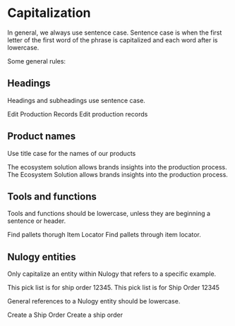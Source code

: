 # Capitalization

In general, we always use sentence case. Sentence case is when the first letter of the first word of the phrase is capitalized and each word after is lowercase.

Some general rules:

## Headings

Headings and subheadings use sentence case.


<NoExample>Edit Production Records</NoExample>
<YesExample>Edit production records</YesExample>

## Product names

Use title case for the names of our products

<NoExample>The ecosystem solution allows brands insights into the production process.</NoExample>
<YesExample>The Ecosystem Solution allows brands insights into the production process.</YesExample>

## Tools and functions

Tools and functions should be lowercase, unless they are beginning a sentence or header.

<NoExample>Find pallets thorugh Item Locator</NoExample>
<YesExample>Find pallets through item locator.</YesExample>

## Nulogy entities

Only capitalize an entity within Nulogy that refers to a specific example.

<NoExample>This pick list is for ship order 12345.</NoExample>
<YesExample mb="x4">This pick list is for Ship Order 12345</YesExample>

General references to a Nulogy entity should be lowercase.

<NoExample>Create a Ship Order</NoExample>
<YesExample>Create a ship order</YesExample>
